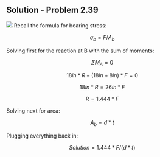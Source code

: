 ## Solution - Problem 2.39

![](images/180.png) Recall the formula for bearing stress:

$$\sigma_b = F/A_b$$

Solving first for the reaction at B with the sum of moments:

$$\Sigma M_A = 0$$

$$18in*R-(18in+8in)*F = 0$$

$$18in*R = 26in*F$$

$$R = 1.444*F$$

Solving next for area:

$$A_b = d*t$$

Plugging everything back in:

$$Solution = 1.444*F/(d*t)$$
